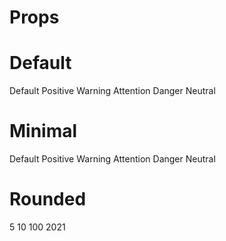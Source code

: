 
<Meta title="Badge" component={Badge} />

# Props

<Props of={Badge} />

# Default

<Preview>
  <Story name="Default">
    <Badge>Default</Badge>
    <Badge style="positive" className="ml-2">
      Positive
    </Badge>
    <Badge style="warning" className="ml-2">
      Warning
    </Badge>
    <Badge style="attention" className="ml-2">
      Attention
    </Badge>
    <Badge style="danger" className="ml-2">
      Danger
    </Badge>
    <Badge style="neutral" className="ml-2">
      Neutral
    </Badge>
  </Story>
</Preview>

# Minimal

<Preview>
  <Story name="Minimal">
    <Badge minimal className="ml-2">
      Default
    </Badge>
    <Badge minimal style="positive" className="ml-2">
      Positive
    </Badge>
    <Badge minimal style="warning" className="ml-2">
      Warning
    </Badge>
    <Badge minimal style="attention" className="ml-2">
      Attention
    </Badge>
    <Badge minimal style="danger" className="ml-2">
      Danger
    </Badge>
    <Badge minimal style="neutral" className="ml-2">
      Neutral
    </Badge>
  </Story>
</Preview>

# Rounded

<Preview>
  <Story name="Rounded">
    <Badge rounded minimal>
      5
    </Badge>
    <Badge rounded minimal className="ml-2">
      10
    </Badge>
    <Badge rounded minimal className="ml-2">
      100
    </Badge>
    <Badge rounded minimal className="ml-2">
      2021
    </Badge>
  </Story>
</Preview>

